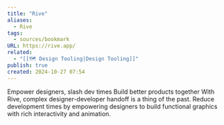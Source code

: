 ```yaml
---
title: "Rive"
aliases:
  - Rive
tags:
  - sources/bookmark
URL: https://rive.app/
related:
  - "[[🗺️ Design Tooling|Design Tooling]]"
publish: true
created: 2024-10-27 07:54
---
```




Empower designers,
slash dev times
Build better products together
With Rive, complex designer-developer handoff is a thing of the past. Reduce development times by empowering designers to build functional graphics with rich interactivity and animation.